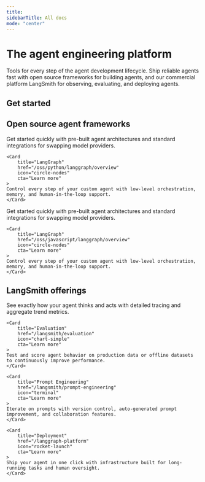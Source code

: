 ```yaml
---
title:
sidebarTitle: All docs
mode: "center"
---
```


# The agent engineering platform

Tools for every step of the agent development lifecycle. Ship reliable agents fast with open source frameworks for building agents, and our commercial platform LangSmith for observing, evaluating, and deploying agents.

## Get started

<CardGroup cols={4}>
<Card title="Send your first trace" icon="monitor-waveform" href="/langsmith/integrations" cta="Get started" />

<Card title="Build your first agent" icon="gear" href="/oss/python/langchain/quickstart" cta="Get started" />

<Card title="Build an advanced agent" icon="gears" href="/oss/python/langgraph/quickstart" cta="Get started"/>

<Card title="Sign up for LangSmith" icon="screwdriver-wrench" href="https://smith.langchain.com/" cta="Try LangSmith" />

</CardGroup>

## Open source agent frameworks

<Tabs>
<Tab title="Python" icon="python">

<CardGroup cols={2}>
    <Card
        title="LangChain"
        href="/oss/python/langchain/overview"
        icon="link"
        cta="Learn more"
    >
    Get started quickly with pre-built agent architectures and standard integrations for swapping model providers.
    </Card>

    <Card
        title="LangGraph"
        href="/oss/python/langgraph/overview"
        icon="circle-nodes"
        cta="Learn more"
    >
    Control every step of your custom agent with low-level orchestration, memory, and human-in-the-loop support.
    </Card>

</CardGroup>

</Tab>
<Tab title="JavaScript" icon="js">
<CardGroup cols={2}>
    <Card
        title="LangChain"
        href="/oss/javascript/langchain/overview"
        icon="link"
        cta="Learn more"
    >
    Get started quickly with pre-built agent architectures and standard integrations for swapping model providers.
    </Card>

    <Card
        title="LangGraph"
        href="/oss/javascript/langgraph/overview"
        icon="circle-nodes"
        cta="Learn more"
    >
    Control every step of your custom agent with low-level orchestration, memory, and human-in-the-loop support.
    </Card>

</CardGroup>
</Tab>
</Tabs>

## LangSmith offerings

<CardGroup cols={2}>
    <Card
        title="Observability"
        href="/langsmith/observability"
        icon="magnifying-glass"
        cta="Learn more"
    >
    See exactly how your agent thinks and acts with detailed tracing and aggregate trend metrics.
    </Card>

    <Card
        title="Evaluation"
        href="/langsmith/evaluation"
        icon="chart-simple"
        cta="Learn more"
    >
    Test and score agent behavior on production data or offline datasets to continuously improve performance.
    </Card>

    <Card
        title="Prompt Engineering"
        href="/langsmith/prompt-engineering"
        icon="terminal"
        cta="Learn more"
    >
    Iterate on prompts with version control, auto-generated prompt improvement, and collaboration features.
    </Card>

    <Card
        title="Deployment"
        href="/langgraph-platform"
        icon="rocket-launch"
        cta="Learn more"
    >
    Ship your agent in one click with infrastructure built for long-running tasks and human oversight.
    </Card>

</CardGroup>


